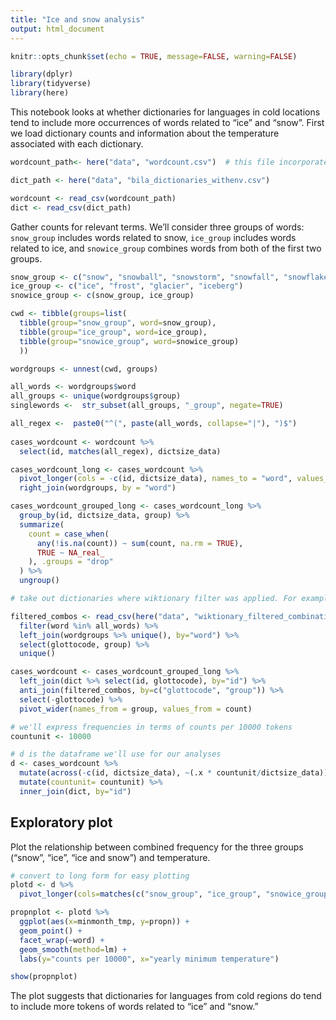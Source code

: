 ```yaml
---
title: "Ice and snow analysis"
output: html_document
---
```


```r
knitr::opts_chunk$set(echo = TRUE, message=FALSE, warning=FALSE)
```

```r
library(dplyr)
library(tidyverse)
library(here)
```

This notebook looks at whether dictionaries for languages in cold locations tend to include more occurrences of words related to "ice" and "snow". First we load dictionary counts and information about the temperature associated with each dictionary. 

```r

wordcount_path<- here("data", "wordcount.csv")  # this file incorporates pre-processing steps used in the BILA paper -- ie stop words have already been removed

dict_path <- here("data", "bila_dictionaries_withenv.csv")  

wordcount <- read_csv(wordcount_path)
dict <- read_csv(dict_path) 
```

Gather counts for relevant terms. We'll consider three groups of words: `snow_group` includes words related to snow, `ice_group` includes words related to ice, and `snowice_group` combines words from both of the first two groups.

```r

snow_group <- c("snow", "snowball", "snowstorm", "snowfall", "snowflake", "blizzard", "snowdrift", "snowfield", "sleet")
ice_group <- c("ice", "frost", "glacier", "iceberg")
snowice_group <- c(snow_group, ice_group)

cwd <- tibble(groups=list(
  tibble(group="snow_group", word=snow_group),
  tibble(group="ice_group", word=ice_group),
  tibble(group="snowice_group", word=snowice_group)
  ))

wordgroups <- unnest(cwd, groups)

all_words <- wordgroups$word
all_groups <- unique(wordgroups$group)
singlewords <-  str_subset(all_groups, "_group", negate=TRUE)

all_regex <-  paste0("^(", paste(all_words, collapse="|"), ")$")
  
cases_wordcount <- wordcount %>% 
  select(id, matches(all_regex), dictsize_data) 

cases_wordcount_long <- cases_wordcount %>% 
  pivot_longer(cols = -c(id, dictsize_data), names_to = "word", values_to = "count") %>% 
  right_join(wordgroups, by = "word") 

cases_wordcount_grouped_long <- cases_wordcount_long %>% 
  group_by(id, dictsize_data, group) %>% 
  summarize(
    count = case_when(
      any(!is.na(count)) ~ sum(count, na.rm = TRUE),
      TRUE ~ NA_real_
    ), .groups = "drop"
  ) %>% 
  ungroup()

# take out dictionaries where wiktionary filter was applied. For example, Wiktionary indicates that "ice" is an inflection of a Portuguese verb meaning "to raise", so we don't want to include "ice" in the counts for Portuguese dictionaries.

filtered_combos <- read_csv(here("data", "wiktionary_filtered_combinations.csv"), show_col_types = FALSE) %>%
  filter(word %in% all_words) %>%
  left_join(wordgroups %>% unique(), by="word") %>%
  select(glottocode, group) %>%
  unique()

cases_wordcount <- cases_wordcount_grouped_long %>%
  left_join(dict %>% select(id, glottocode), by="id") %>%
  anti_join(filtered_combos, by=c("glottocode", "group")) %>%
  select(-glottocode) %>%
  pivot_wider(names_from = group, values_from = count) 

# we'll express frequencies in terms of counts per 10000 tokens
countunit <- 10000

# d is the dataframe we'll use for our analyses
d <- cases_wordcount %>% 
  mutate(across(-c(id, dictsize_data), ~(.x * countunit/dictsize_data))) %>% 
  mutate(countunit= countunit) %>% 
  inner_join(dict, by="id") 
```

## Exploratory plot
   
Plot the relationship between combined frequency for the three groups ("snow", "ice", "ice and snow") and temperature.
   
```r
   
# convert to long form for easy plotting
plotd <- d %>% 
  pivot_longer(cols=matches(c("snow_group", "ice_group", "snowice_group")), names_to="word", values_to="propn") 

propnplot <- plotd %>% 
  ggplot(aes(x=minmonth_tmp, y=propn)) +
  geom_point() +
  facet_wrap(~word) +
  geom_smooth(method=lm) +
  labs(y="counts per 10000", x="yearly minimum temperature")

show(propnplot)
```

The plot suggests that dictionaries for languages from cold regions do tend to include more tokens of words related to "ice" and "snow." 
